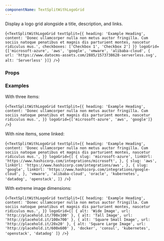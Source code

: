 ```yaml
---
componentName: TextSplitWithLogoGrid
---
```


Display a logo grid alongside a title, description, and links.

<LiveComponent>{`<TextSplitWithLogoGrid
  textSplit={{
    heading: 'Example Heading',
    content: 'Donec ullamcorper nulla non metus auctor fringilla. Cum sociis natoque penatibus et magnis dis parturient montes, nascetur ridiculus mus.',
    checkboxes: ['Checkbox 1', 'Checkbox 2']
  }}
  logoGrid={['microsoft-azure', 'aws', 'google', 'vmware', 'alibaba-cloud', {
    url: 'https://www.datocms-assets.com/2885/1573738628-serverless.svg',
    alt: 'Serverless'
  }]}
/>`}</LiveComponent>

<UsageDetails packageJson={packageJson} />

### Props

<PropsTable props={componentProps} />

### Examples

With three items:

<LiveComponent collapsed>{`<TextSplitWithLogoGrid
  textSplit={{
    heading: 'Example Heading',
    content: 'Donec ullamcorper nulla non metus auctor fringilla. Cum sociis natoque penatibus et magnis dis parturient montes, nascetur ridiculus mus.',
  }}
  logoGrid={['microsoft-azure', 'aws', 'google']}
/>`}</LiveComponent>

With nine items, some linked:

<LiveComponent collapsed>{`<TextSplitWithLogoGrid
  textSplit={{
    heading: 'Example Heading',
    content:
      'Donec ullamcorper nulla non metus auctor fringilla. Cum sociis natoque penatibus et magnis dis parturient montes, nascetur ridiculus mus.',
  }}
  logoGrid={[
    {
      slug: 'microsoft-azure',
      linkUrl: 'https://www.hashicorp.com/integrations/microsoft',
    },
    {
      slug: 'aws',
      linkUrl: 'https://www.hashicorp.com/integrations/aws',
    },
    {
      slug: 'google',
      linkUrl: 'https://www.hashicorp.com/integrations/google-cloud',
    },
    'vmware',
    'alibaba-cloud',
    'oracle',
    'kubernetes',
    'datadog',
    'openstack',
  ]}
/>`}</LiveComponent>

With extreme image dimensions:

<LiveComponent collapsed>{`<TextSplitWithLogoGrid
  textSplit={{
    heading: 'Example Heading',
    content: 'Donec ullamcorper nulla non metus auctor fringilla. Cum sociis natoque penatibus et magnis dis parturient montes, nascetur ridiculus mus.',
  }}
  logoGrid={[
    {
      alt: 'Wide Image',
      url: 'http://placehold.it/700x100'
    },
    {
      alt: 'Tall Image',
      url: 'http://placehold.it/100x700'
    },
    {
      alt: 'Square Small Image',
      url: 'http://placehold.it/20x20'
    },
    {
      alt: 'Square Large Image',
      url: 'http://placehold.it/600x600'
    },
    'docker',
    'consul',
    'kubernetes',
    'openstack',
    'datadog'
  ]}
/>`}</LiveComponent>
